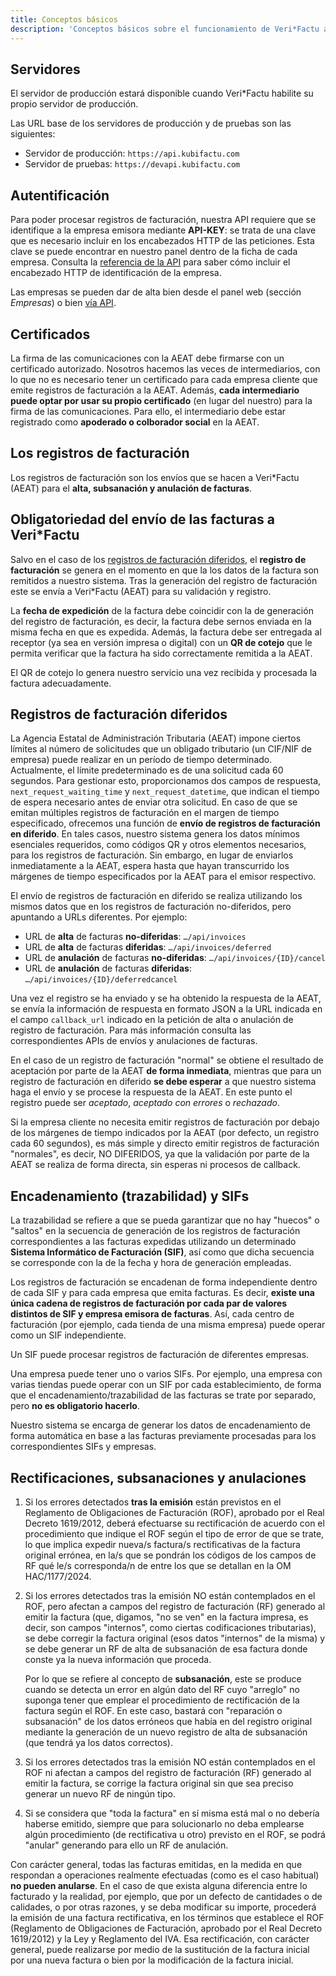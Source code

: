 ```yaml
---
title: Conceptos básicos
description: 'Conceptos básicos sobre el funcionamiento de Veri*Factu a través de KubiFACTU'
---
```


## Servidores

<Warning>El servidor de producción estará disponible cuando Veri*Factu habilite su propio servidor de producción.</Warning>

Las URL base de los servidores de producción y de pruebas son las siguientes:

* Servidor de producción: `https://api.kubifactu.com`
* Servidor de pruebas: `https://devapi.kubifactu.com`

## Autentificación

Para poder procesar registros de facturación, nuestra API requiere que se identifique a la empresa emisora mediante **API-KEY**: se trata de una clave que es necesario incluir en los encabezados HTTP de las peticiones. Esta clave se puede encontrar en nuestro panel dentro de la ficha de cada empresa. Consulta la [referencia de la API](/openapi-reference/enviar-registro-de-facturacion) para saber cómo incluir el encabezado HTTP de identificación de la empresa.

Las empresas se pueden dar de alta bien desde el panel web (sección *Empresas*) o bien [vía API](/openapi-reference/crear-una-nueva-empresa).

## Certificados

La firma de las comunicaciones con la AEAT debe firmarse con un certificado autorizado. Nosotros hacemos las veces de intermediarios, con lo que no es necesario tener un certificado para cada empresa cliente que emite registros de facturación a la AEAT. Además, **cada intermediario puede optar por usar su propio certificado** (en lugar del nuestro) para la firma de las comunicaciones. Para ello, el intermediario debe estar registrado como **apoderado o colborador social** en la AEAT.

## Los registros de facturación

Los registros de facturación son los envíos que se hacen a Veri*Factu (AEAT) para el **alta, subsanación y anulación de facturas**.

## Obligatoriedad del envío de las facturas a Veri*Factu

Salvo en el caso de los [registros de facturación diferidos](#registros-de-facturacion-diferidos), el **registro de facturación** se genera en el momento en que la los datos de la factura son remitidos a nuestro sistema. Tras la generación del registro de facturación este se envía a Veri*Factu (AEAT) para su validación y registro.

La **fecha de expedición** de la factura debe coincidir con la de generación del registro de facturación, es decir, la factura debe sernos enviada en la misma fecha en que es expedida. Además, la factura debe ser entregada al receptor (ya sea en versión impresa o digital) con un **QR de cotejo** que le permita verificar que la factura ha sido correctamente remitida a la AEAT.

<Info>El QR de cotejo lo genera nuestro servicio una vez recibida y procesada la factura adecuadamente.</Info>

## Registros de facturación diferidos

La Agencia Estatal de Administración Tributaria (AEAT) impone ciertos límites al número de solicitudes que un obligado tributario (un CIF/NIF de empresa) puede realizar en un período de tiempo determinado. Actualmente, el límite predeterminado es de una solicitud cada 60 segundos. Para gestionar esto, proporcionamos dos campos de respuesta, `next_request_waiting_time` y `next_request_datetime`, que indican el tiempo de espera necesario antes de enviar otra solicitud. En caso de que se emitan múltiples registros de facturación en el margen de tiempo especificado, ofrecemos una función de **envío de registros de facturación en diferido**. En tales casos, nuestro sistema genera los datos mínimos esenciales requeridos, como códigos QR y otros elementos necesarios, para los registros de facturación. Sin embargo, en lugar de enviarlos inmediatamente a la AEAT, espera hasta que hayan transcurrido los márgenes de tiempo especificados por la AEAT para el emisor respectivo.

El envío de registros de facturación en diferido se realiza utilizando los mismos datos que en los registros de facturación no-diferidos, pero apuntando a URLs diferentes. Por ejemplo:

- URL de **alta** de facturas **no-diferidas**: `…/api/invoices`
- URL de **alta** de facturas **diferidas**: `…/api/invoices/deferred`
- URL de **anulación** de facturas **no-diferidas**: `…/api/invoices/{ID}/cancel`
- URL de **anulación** de facturas **diferidas**: `…/api/invoices/{ID}/deferredcancel`

Una vez el registro se ha enviado y se ha obtenido la respuesta de la AEAT, se envía la información de respuesta en formato JSON a la URL indicada en el campo `callback_url` indicado en la petición de alta o anulación de registro de facturación. Para más información consulta las correspondientes APIs de envíos y anulaciones de facturas.

<Warning>En el caso de un registro de facturación "normal" se obtiene el resultado de aceptación por parte de la AEAT **de forma inmediata**, mientras que para un registro de facturación en diferido **se debe esperar** a que nuestro sistema haga el envío y se procese la respuesta de la AEAT. En este punto el registro puede ser *aceptado*, *aceptado con errores* o *rechazado*.</Warning>

<Tip>Si la empresa cliente no necesita emitir registros de facturación por debajo de los márgenes de tiempo indicados por la AEAT (por defecto, un registro cada 60 segundos), es más simple y directo emitir registros de facturación "normales", es decir, NO DIFERIDOS, ya que la validación por parte de la AEAT se realiza de forma directa, sin esperas ni procesos de callback.</Tip>

## Encadenamiento (trazabilidad) y SIFs

La trazabilidad se refiere a que se pueda garantizar que no hay "huecos" o "saltos" en la secuencia de generación de los registros de facturación correspondientes a las facturas expedidas utilizando un determinado **Sistema Informático de Facturación (SIF)**, así como que dicha secuencia se corresponde con la de la fecha y hora de generación empleadas.

Los registros de facturación se encadenan de forma independiente dentro de cada SIF y para cada empresa que emita facturas. Es decir, **existe una única cadena de registros de facturación por cada par de valores distintos de SIF y empresa emisora de facturas**. Así, cada centro de facturación (por ejemplo, cada tienda de una misma empresa) puede operar como un SIF independiente.

<Note>Un SIF puede procesar registros de facturación de diferentes empresas.</Note>

<Tip>Una empresa puede tener uno o varios SIFs. Por ejemplo, una empresa con varias tiendas puede operar con un SIF por cada establecimiento, de forma que el encadenamiento/trazabilidad de las facturas se trate por separado, pero **no es obligatorio hacerlo**.</Tip>

<Info>Nuestro sistema se encarga de generar los datos de encadenamiento de forma automática en base a las facturas previamente procesadas para los correspondientes SIFs y empresas.</Info>

## Rectificaciones, subsanaciones y anulaciones

1. Si los errores detectados **tras la emisión** están previstos en el Reglamento de Obligaciones de Facturación (ROF), aprobado por el Real Decreto 1619/2012, deberá efectuarse su rectificación de acuerdo con el procedimiento que indique el ROF según el tipo de error de que se trate, lo que implica expedir nueva/s factura/s rectificativas de la factura original errónea, en la/s que se pondrán los códigos de los campos de RF qué le/s corresponda/n de entre los que se detallan en la OM HAC/1177/2024.
2. Si los errores detectados tras la emisión NO están contemplados en el ROF, pero afectan a campos del registro de facturación (RF) generado al emitir la factura (que, digamos, "no se ven" en la factura impresa, es decir, son campos "internos", como ciertas codificaciones tributarias), se debe corregir la factura original (esos datos "internos" de la misma) y se debe generar un RF de alta de subsanación de esa factura donde conste ya la nueva información que proceda.

    Por lo que se refiere al concepto de **subsanación**, este se produce cuando se detecta un error en algún dato del RF cuyo "arreglo" no suponga tener que emplear el procedimiento de rectificación de la factura según el ROF. En este caso, bastará con "reparación o subsanación" de los datos erróneos que había en del registro original mediante la generación de un nuevo registro de alta de subsanación (que tendrá ya los datos correctos).
3. Si los errores detectados tras la emisión NO están contemplados en el ROF ni afectan a campos del registro de facturación (RF) generado al emitir la factura, se corrige la factura original sin que sea preciso generar un nuevo RF de ningún tipo.
4. Si se considera que "toda la factura" en sí misma está mal o no debería haberse emitido, siempre que para solucionarlo no deba emplearse algún procedimiento (de rectificativa u otro) previsto en el ROF, se podrá "anular" generando para ello un RF de anulación.

Con carácter general, todas las facturas emitidas, en la medida en que respondan a operaciones realmente efectuadas (como es el caso habitual) **no pueden anularse**. En el caso de que exista alguna diferencia entre lo facturado y la realidad, por ejemplo, que por un defecto de cantidades o de calidades, o por otras razones, y se deba modificar su importe, procederá la emisión de una factura rectificativa, en los términos que establece el ROF (Reglamento de Obligaciones de Facturación, aprobado por el Real Decreto 1619/2012) y la Ley y Reglamento del IVA. Esa rectificación, con carácter general, puede realizarse por medio de la sustitución de la factura inicial por una nueva factura o bien por la modificación de la factura inicial.
